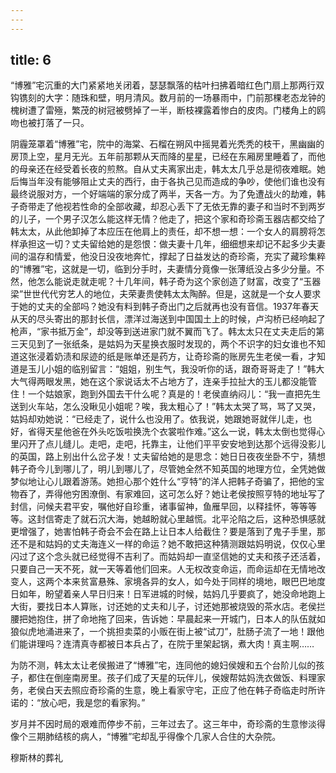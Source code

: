 ```yaml
---
---
---
```

title: 6
---



“博雅”宅沉重的大门紧紧地关闭着，瑟瑟飘落的枯叶扫拂着暗红色门扇上那两行双钩镌刻的大字：随珠和壁，明月清风。数月前的一场暴雨中，门前那棵老态龙钟的槐树遭了雷殛，繁茂的树冠被劈掉了一半，断枝裸露着惨白的皮肉。门楼角上的鸥吻也被打落了一只。

阴霾笼罩着“博雅”宅，院中的海棠、石榴在朔风中摇晃着光秃秃的枝干，黑幽幽的房顶上空，星月无光。五年前那颗从天而降的星星，已经在东厢房里睡着了，而他的母亲还在经受着长夜的煎熬。自从丈夫离家出走，韩太太几乎总是彻夜难眠。她后悔当年没有能够阻止丈夫的西行，由于各执己见而造成的争吵，使他们谁也没有最终说服对方，一个好端端的家分成了两半，天各一方。为了免遭战火的劫难，韩子奇带走了他视若性命的全部收藏，却忍心丢下了无依无靠的妻子和当时不到两岁的儿子，一个男子汉怎么能这样无情？他走了，把这个家和奇珍斋玉器店都交给了韩太太，从此他卸掉了本应压在他肩上的责任，却不想一想：一个女人的肩膀将怎样承担这一切？丈夫留给她的是怨恨：做夫妻十几年，细细想来却记不起多少夫妻间的温存和情爱，他没日没夜地奔忙，撑起了日益发达的奇珍斋，充实了藏珍集粹的“博雅”宅，这就是一切，临到分手时，夫妻情分竟像一张薄纸没占多少分量。不然，他怎么能说走就走呢？十几年间，韩子奇为这个家创造了财富，改变了“玉器梁”世世代代穷艺人的地位，夫荣妻贵使韩太太陶醉。但是，这就是一个女人要求于她的丈夫的全部吗？她没有料到韩子奇出门之后就再也没有音信。1937年春天从天的尽头寄出的那封长信，漂洋过海送到中国国土上的时候，卢沟桥已经响起了枪声，“家书抵万金”，却没等到送进家门就不翼而飞了。韩太太只在丈夫走后的第三天见到了一张纸条，是姑妈为天星换衣服时发现的，两个不识字的妇女谁也不知道这张浸着奶渍和尿迹的纸是账单还是药方，让奇珍斋的账房先生老侯一看，才知道是玉儿小姐的临别留言：“姐姐，别生气，我没听你的话，跟奇哥哥走了！”韩大大气得两眼发黑，她在这个家说话太不占地方了，连亲手拉扯大的玉儿都没能管住！一个姑娘家，跑到外国去干什么呢？真是的！老侯直纳闷儿：“我一直把先生送到火车站，怎么没瞅见小姐呢？唉，我太粗心了！”韩太太哭了骂，骂了又哭，姑妈却劝她说：“已经走了，说什么也没用了。依我说，她跟她哥就伴儿走，也好，省得天星他爸在外头吃饭啦换洗个衣裳啦作难。”这么一说，韩太太倒也觉得心里闪开了点儿缝儿。走吧，走吧，托靠主，让他们平平安安地到达那个远得没影儿的英国，路上别出什么岔子发！丈夫留给她的是思念：她日日夜夜坐卧不宁，猜想韩子奇今儿到哪儿了，明儿到哪儿了，尽管她全然不知英国的地理方位，全凭她做梦似地让心儿跟着游荡。她担心那个姓什么“亨特”的洋人把韩子奇骗了，把他的宝物吞了，弄得他穷困潦倒、有家难回，这可怎么好？她让老侯按照亨特的地址写了封信，问候夫君平安，嘱他好自珍重，诸事留神，鱼雁早回，以释挂怀，等等等等。这封信寄走了就石沉大海，她越盼就心里越慌。北平沦陷之后，这种恐惧感就更增强了，她害怕韩子奇会不会在路上让日本人给截住？要是落到了鬼子手里，那还不是和姑妈的丈夫海连义一样的命运？她不敢把这种猜测跟姑妈明说，仅仅心里闪过了这个念头就已经觉得不吉利了。而姑妈却一直坚信她的丈夫和孩子还活着，只要自己一天不死，就一天等着他们回来。人无权改变命运，而命运却在无情地改变人，这两个本来贫富悬殊、家境各异的女人，如今处于同样的境地，眼巴巴地度日如年，盼望着亲人早日归来！日军进城的时候，姑妈几乎要疯了，她没命地跑上大街，要找日本人算账，讨还她的丈夫和儿子，讨还她那被烧毁的茶水店。老侯拦腰把她抱住，拼了命地拖了回来，告诉她：早晨起来一开城门，日本人的队伍就如狼似虎地涌进来了，一个挑担卖菜的小贩在街上被“试刀”，肚肠子流了一地！跟他们能讲理吗？连清真寺都被日本兵占了，在院于里架起锅，煮大肉！真主啊……

为防不测，韩太太让老侯搬进了“博雅”宅，连同他的媳妇侯嫂和五个台阶儿似的孩子，都住在倒座南房里。孩子们成了天星的玩伴儿，侯嫂帮姑妈洗衣做饭、料理家务，老侯白天去照应奇珍斋的生意，晚上看家守宅，正应了他在韩子奇临走时所许诺的：“放心吧，我是您的看家狗。”

岁月并不因时局的艰难而停步不前，三年过去了。这三年中，奇珍斋的生意惨淡得像个三期肺结核的病人，“博雅”宅却乱乎得像个几家人合住的大杂院。

穆斯林的葬礼